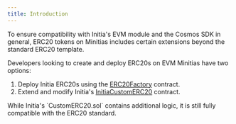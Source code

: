 ```yaml
---
title: Introduction
---
```


To ensure compatibility with Initia's EVM module and the Cosmos SDK in general, ERC20 tokens on Minitias includes certain extensions beyond the standard ERC20 template.

Developers looking to create and deploy ERC20s on EVM Minitias have two options:

1. Deploy Initia ERC20s using the [ERC20Factory](/resources/developer/contract-references/evm/erc20-factory) contract.
2. Extend and modify Initia's [InitiaCustomERC20](/resources/developer/contract-references/evm/initia-custom-erc20) contract.

<Note>
While Initia's `CustomERC20.sol` contains additional logic, it is still fully compatible with the ERC20 standard.
</Note>